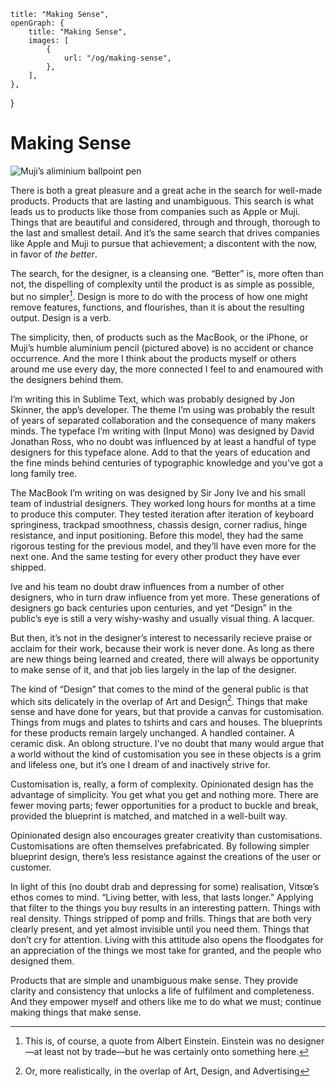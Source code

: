     title: "Making Sense",
    openGraph: {
        title: "Making Sense",
        images: [
            {
                url: "/og/making-sense",
            },
        ],
    },
}

# Making Sense

<Image
    alt="Muji’s aliminium ballpoint pen"
    height={406}
    src="2014/10/Muji-Aluminium-Pen.png"
    width={1000}
/>

There is both a great pleasure and a great ache in the search for well-made
products. Products that are lasting and unambiguous. This search is what leads
us to products like those from companies such as Apple or Muji. Things that are
beautiful and considered, through and through, thorough to the last and smallest
detail. And it’s the same search that drives companies like Apple and Muji to
pursue that achievement; a discontent with the now, in favor of _the better_.

The search, for the designer, is a cleansing one. “Better” is, more often than
not, the dispelling of complexity until the product is as simple as possible,
but no simpler[^1]. Design is more to do with the process of how one might
remove features, functions, and flourishes, than it is about the resulting
output. Design is a verb.

The simplicity, then, of products such as the MacBook, or the iPhone, or Muji’s
humble aluminium pencil (pictured above) is no accident or chance occurrence.
And the more I think about the products myself or others around me use every
day, the more connected I feel to and enamoured with the designers behind them.

I’m writing this in Sublime Text, which was probably designed by Jon Skinner,
the app’s developer. The theme I’m using was probably the result of years of
separated collaboration and the consequence of many makers minds. The typeface
I’m writing with (Input Mono) was designed by David Jonathan Ross, who no doubt
was influenced by at least a handful of type designers for this typeface alone.
Add to that the years of education and the fine minds behind centuries of
typographic knowledge and you’ve got a long family tree.

The MacBook I’m writing on was designed by Sir Jony Ive and his small team of
industrial designers. They worked long hours for months at a time to produce
this computer. They tested iteration after iteration of keyboard springiness,
trackpad smoothness, chassis design, corner radius, hinge resistance, and input
positioning. Before this model, they had the same rigorous testing for the
previous model, and they’ll have even more for the next one. And the same
testing for every other product they have ever shipped.

Ive and his team no doubt draw influences from a number of other designers, who
in turn draw influence from yet more. These generations of designers go back
centuries upon centuries, and yet “Design” in the public’s eye is still a very
wishy-washy and usually visual thing. A lacquer.

But then, it’s not in the designer’s interest to necessarily recieve praise or
acclaim for their work, because their work is never done. As long as there are
new things being learned and created, there will always be opportunity to make
sense of it, and that job lies largely in the lap of the designer.

The kind of “Design” that comes to the mind of the general public is that which
sits delicately in the overlap of Art and Design[^2]. Things that make sense and
have done for years, but that provide a canvas for customisation. Things from
mugs and plates to tshirts and cars and houses. The blueprints for these
products remain largely unchanged. A handled container. A ceramic disk. An
oblong structure. I’ve no doubt that many would argue that a world without the
kind of customisation you see in these objects is a grim and lifeless one, but
it’s one I dream of and inactively strive for.

Customisation is, really, a form of complexity. Opinionated design has the
advantage of simplicity. You get what you get and nothing more. There are fewer
moving parts; fewer opportunities for a product to buckle and break, provided
the blueprint is matched, and matched in a well-built way.

Opinionated design also encourages greater creativity than customisations.
Customisations are often themselves prefabricated. By following simpler
blueprint design, there’s less resistance against the creations of the user or
customer.

In light of this (no doubt drab and depressing for some) realisation, Vitsœ’s
ethos comes to mind. “Living better, with less, that lasts longer.” Applying
that filter to the things you buy results in an interesting pattern. Things with
real density. Things stripped of pomp and frills. Things that are both very
clearly present, and yet almost invisible until you need them. Things that don’t
cry for attention. Living with this attitude also opens the floodgates for an
appreciation of the things we most take for granted, and the people who designed
them.

Products that are simple and unambiguous make sense. They provide clarity and
consistency that unlocks a life of fulfilment and completeness. And they empower
myself and others like me to do what we must; continue making things that make
sense.

[^1]:
    This is, of course, a quote from Albert Einstein. Einstein was no
    designer—at least not by trade—but he was certainly onto something here.

[^2]: Or, more realistically, in the overlap of Art, Design, and Advertising
